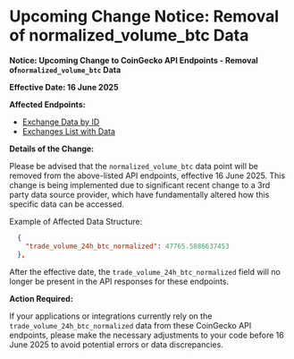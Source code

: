 # Upcoming Change Notice: Removal of normalized_volume_btc Data

**Notice: Upcoming Change to CoinGecko API Endpoints - Removal of`normalized_volume_btc` Data**

**Effective Date: 16 June 2025**

**Affected Endpoints:**

* [Exchange Data by ID](https://docs.coingecko.com/reference/exchanges-id)
* [Exchanges List with Data](https://docs.coingecko.com/reference/exchanges#/)

**Details of the Change:**

Please be advised that the `normalized_volume_btc` data point will be removed from the above-listed API endpoints, effective 16 June 2025. This change is being implemented due to significant recent change to a 3rd party data source provider, which have fundamentally altered how this specific data can be accessed.

Example of Affected Data Structure:

```json
  {
    "trade_volume_24h_btc_normalized": 47765.5886637453
  },
```

After the effective date, the `trade_volume_24h_btc_normalized` field will no longer be present in the API responses for these endpoints.

**Action Required:**

If your applications or integrations currently rely on the `trade_volume_24h_btc_normalized` data from these CoinGecko API endpoints, please make the necessary adjustments to your code before 16 June 2025 to avoid potential errors or data discrepancies.